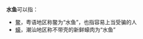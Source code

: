 {{noteTA
|T=
|3=zh-hans:蚝;zh-hant:蠔;
}}
'''水鱼'''可以指：
* [[鳖|鳖]]，粤语地区称鳖为“水鱼”，也指容易上当受骗的人
* [[牡蠣|蠔]]，潮汕地区称不带壳的新鲜蠔肉为“水鱼”

{{disambig|cat=二字消歧義}}